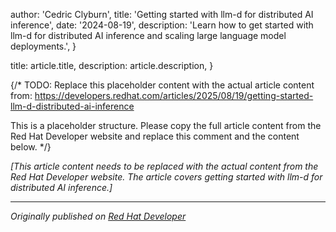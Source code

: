 
  author: 'Cedric Clyburn',
  title: 'Getting started with llm-d for distributed AI inference',
  date: '2024-08-19',
  description: 'Learn how to get started with llm-d for distributed AI inference and scaling large language model deployments.',
}

  title: article.title,
  description: article.description,
}


{/* 
TODO: Replace this placeholder content with the actual article content from:
https://developers.redhat.com/articles/2025/08/19/getting-started-llm-d-distributed-ai-inference

This is a placeholder structure. Please copy the full article content from the Red Hat Developer website
and replace this comment and the content below.
*/}

*[This article content needs to be replaced with the actual content from the Red Hat Developer website. The article covers getting started with llm-d for distributed AI inference.]*

---

*Originally published on [Red Hat Developer](https://developers.redhat.com/articles/2025/08/19/getting-started-llm-d-distributed-ai-inference)*
